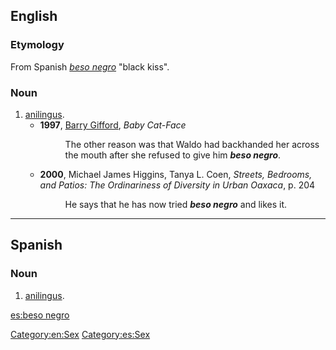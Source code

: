 ==English==

===Etymology===
From Spanish ''[[beso negro#Spanish|beso negro]]'' "black kiss".

===Noun===
{{en-noun|-|head=beso negro}}

# [[anilingus]].
#* '''1997''', [[w:Barry Gifford|Barry Gifford]], ''Baby Cat-Face''
#*: The other reason was that Waldo had backhanded her across the mouth after she refused to give him '''''beso negro'''''.
#* '''2000''', Michael James Higgins, Tanya L. Coen, ''Streets, Bedrooms, and Patios: The Ordinariness of Diversity in Urban Oaxaca'', p. 204
#*: He says that he has now tried '''''beso negro''''' and likes it.

[[Category:en:Sex]]

----

==Spanish==

===Noun===
{{es-noun|m|besos negros}}

# [[anilingus]].

[[Category:es:Sex]]

[[es:beso negro]]